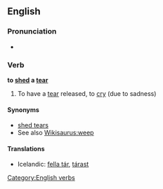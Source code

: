 ==English==

===Pronunciation===
* {{IPA|/'ʃɛdə'tɪə/}}

===Verb===
'''to [[shed]] a [[tear]]'''

# {{idiom}} To have a [[tear]] released, to [[cry]] (due to sadness)

====Synonyms====
*[[shed tears]]
* See also [[Wikisaurus:weep]]

====Translations====
{{trans-top|to cry}}
* Icelandic: [[fella tár]], [[tárast]]
{{trans-mid}}
{{trans-bottom}}

[[Category:English verbs]]